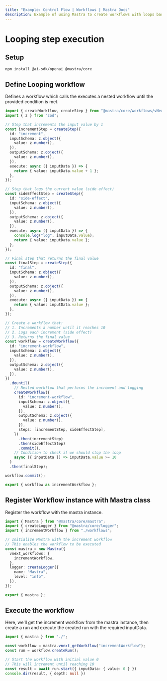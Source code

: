```yaml
---
title: "Example: Control Flow | Workflows | Mastra Docs"
description: Example of using Mastra to create workflows with loops based on provided conditions.
---
```


# Looping step execution

## Setup

```sh copy
npm install @ai-sdk/openai @mastra/core 
```

## Define Looping workflow

Defines a workflow which calls the executes a nested workflow until the provided condition is met.

```ts showLineNumbers copy filename="looping-workflow.ts"
import { createWorkflow, createStep } from "@mastra/core/workflows/vNext";
import { z } from "zod";

// Step that increments the input value by 1
const incrementStep = createStep({
  id: "increment",
  inputSchema: z.object({
    value: z.number(),
  }),
  outputSchema: z.object({
    value: z.number(),
  }),
  execute: async ({ inputData }) => {
    return { value: inputData.value + 1 };
  },
});

// Step that logs the current value (side effect)
const sideEffectStep = createStep({
  id: "side-effect",
  inputSchema: z.object({
    value: z.number(),
  }),
  outputSchema: z.object({
    value: z.number(),
  }),
  execute: async ({ inputData }) => {
    console.log("log", inputData.value);
    return { value: inputData.value };
  },
});

// Final step that returns the final value
const finalStep = createStep({
  id: "final",
  inputSchema: z.object({
    value: z.number(),
  }),
  outputSchema: z.object({
    value: z.number(),
  }),
  execute: async ({ inputData }) => {
    return { value: inputData.value };
  },
});

// Create a workflow that:
// 1. Increments a number until it reaches 10
// 2. Logs each increment (side effect)
// 3. Returns the final value
const workflow = createWorkflow({
  id: "increment-workflow",
  inputSchema: z.object({
    value: z.number(),
  }),
  outputSchema: z.object({
    value: z.number(),
  }),
})
  .dountil(
    // Nested workflow that performs the increment and logging
    createWorkflow({
      id: "increment-workflow",
      inputSchema: z.object({
        value: z.number(),
      }),
      outputSchema: z.object({
        value: z.number(),
      }),
      steps: [incrementStep, sideEffectStep],
    })
      .then(incrementStep)
      .then(sideEffectStep)
      .commit(),
    // Condition to check if we should stop the loop
    async ({ inputData }) => inputData.value >= 10
  )
  .then(finalStep);

workflow.commit();

export { workflow as incrementWorkflow };
```

## Register Workflow instance with Mastra class

Register the workflow with the mastra instance.

```ts showLineNumbers copy filename="index.ts"
import { Mastra } from "@mastra/core/mastra";
import { createLogger } from "@mastra/core/logger";
import { incrementWorkflow } from "./workflows";

// Initialize Mastra with the increment workflow
// This enables the workflow to be executed
const mastra = new Mastra({
  vnext_workflows: {
    incrementWorkflow,
  },
  logger: createLogger({
    name: "Mastra",
    level: "info",
  }),
});

export { mastra };
```

## Execute the workflow

Here, we'll get the increment workflow from the mastra instance, then create a run and execute the created run with the required inputData.

```ts showLineNumbers copy filename="exec.ts"
import { mastra } from "./";

const workflow = mastra.vnext_getWorkflow("incrementWorkflow");
const run = workflow.createRun();

// Start the workflow with initial value 0
// This will increment until reaching 10
const result = await run.start({ inputData: { value: 0 } })
console.dir(result, { depth: null })
```
